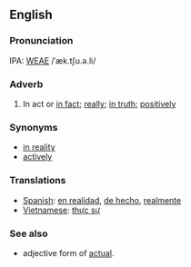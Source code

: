 ==English==
===Pronunciation===
IPA: [[WEAE]] /ˈæk.tʃu.ə.li/

===Adverb===
#In act or [[in fact]]; [[really]]; [[in truth]]; [[positively]]

===Synonyms===
*[[in reality]]
*[[actively]]

===Translations===
*[[Spanish]]: [[en realidad]], [[de hecho]], [[realmente]]
*[[Vietnamese]]: [[thực sự]]

===See also===
*adjective form of [[actual]].